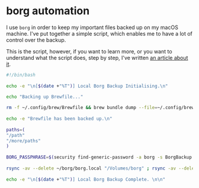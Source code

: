 # borg automation

I use `borg` in order to keep my important files backed up on my macOS machine. I've put together a simple script, which enables me to have a lot of control over the backup.

This is the script, however, if you want to learn more, or you want to understand what the script does, step by step, I've written [an article about it](/backup/borgbackup.mdx).


```bash
#!/bin/bash
 
echo -e "\n[$(date +"%T")] Local Borg Backup Initialising.\n"
 
echo "Backing up Brewfile..."

rm -f ~/.config/brew/Brewfile && brew bundle dump --file=~/.config/brew/Brewfile
 
echo -e "Brewfile has been backed up.\n"
 
paths=(
"/path"
"/more/paths"
)
 
BORG_PASSPHRASE=$(security find-generic-password -a borg -s BorgBackup -w) borg create --stats --progress ~/borg/borg.local::'local-{now:%Y-%m-%d-%H%M%S}' "${paths[@]}"
 
rsync -av --delete ~/borg/borg.local "/Volumes/borg" ; rsync -av --delete ~/borg/borg.local "/Volumes/borg.ssd"
 
echo -e "\n[$(date +"%T")] Local Borg Backup Complete. \n\n"
```
